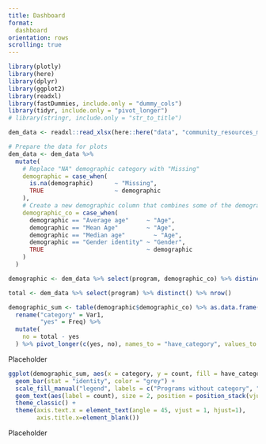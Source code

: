 ```yaml
---
title: Dashboard
format: 
  dashboard
orientation: rows
scrolling: true 
---
```


```r
library(plotly)
library(here)
library(dplyr)
library(ggplot2)
library(readxl)
library(fastDummies, include.only = "dummy_cols")
library(tidyr, include.only = "pivot_longer")
# library(stringr, include.only = "str_to_title")
```

```r
dem_data <- readxl::read_xlsx(here::here("data", "community_resources_map_data.xlsx"), sheet = "demographics") 
```

```r
# Prepare the data for plots
dem_data <- dem_data %>%
  mutate(
    # Replace "NA" demographic category with "Missing"
    demographic = case_when(
      is.na(demographic)      ~ "Missing",
      TRUE                    ~ demographic
    ),
    # Create a new demographic column that combines some of the demographics 
    demographic_co = case_when(
      demographic == "Average age"     ~ "Age",
      demographic == "Mean Age"        ~ "Age",
      demographic == "Median age"        ~ "Age",
      demographic == "Gender identity" ~ "Gender",
      TRUE                             ~ demographic
    )
  )
```

```r
demographic <- dem_data %>% select(program, demographic_co) %>% distinct()

total <- dem_data %>% select(program) %>% distinct() %>% nrow()

demographic_sum <- table(demographic$demographic_co) %>% as.data.frame() %>%
  rename("category" = Var1,
         "yes" = Freq) %>%
  mutate(
    no = total - yes
  ) %>% pivot_longer(c(yes, no), names_to = "have_category", values_to = "count")
```

::: {.card title="Placeholder"}
Placeholder
:::

```r
ggplot(demographic_sum, aes(x = category, y = count, fill = have_category)) +
  geom_bar(stat = "identity", color = "grey") +
  scale_fill_manual("legend", labels = c("Programs without category", "Programs with category"), values = c("no" = "transparent", "yes" = "cyan"))+
  geom_text(aes(label = count), size = 2, position = position_stack(vjust = 0.5)) +
  theme_classic() + 
  theme(axis.text.x = element_text(angle = 45, vjust = 1, hjust=1),
        axis.title.x=element_blank())
```
::: {.card title="Placeholder"}
Placeholder
:::

